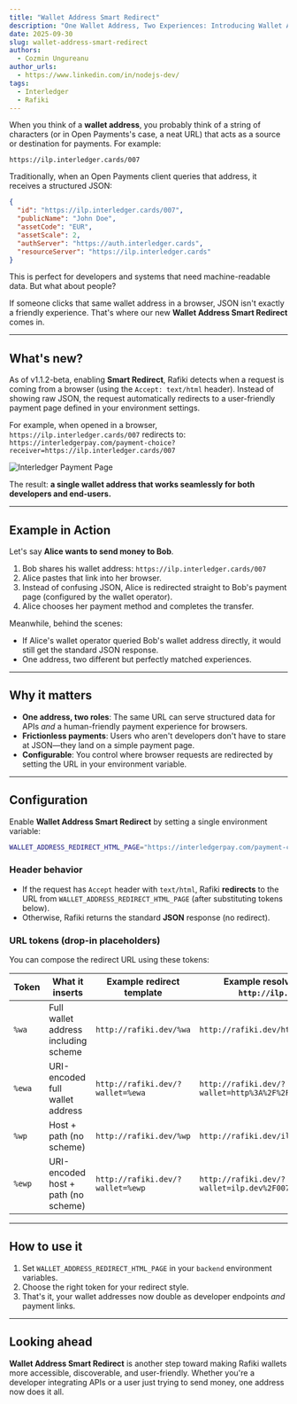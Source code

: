```yaml
---
title: "Wallet Address Smart Redirect"
description: "One Wallet Address, Two Experiences: Introducing Wallet Address Smart Redirect in Rafiki"
date: 2025-09-30
slug: wallet-address-smart-redirect
authors:
  - Cozmin Ungureanu
author_urls:
  - https://www.linkedin.com/in/nodejs-dev/
tags:
  - Interledger
  - Rafiki
---
```


When you think of a **wallet address**, you probably think of a string of characters (or in Open Payments's case, a neat URL) that acts as a source or destination for payments. For example:

`https://ilp.interledger.cards/007`

Traditionally, when an Open Payments client queries that address, it receives a structured JSON:

```json
{
  "id": "https://ilp.interledger.cards/007",
  "publicName": "John Doe",
  "assetCode": "EUR",
  "assetScale": 2,
  "authServer": "https://auth.interledger.cards",
  "resourceServer": "https://ilp.interledger.cards"
}
```

This is perfect for developers and systems that need machine-readable data. But what about people?

If someone clicks that same wallet address in a browser, JSON isn't exactly a friendly experience. That's where our new **Wallet Address Smart Redirect** comes in.

---

## What's new?

As of v1.1.2-beta, enabling **Smart Redirect**, Rafiki detects when a request is coming from a browser (using the `Accept: text/html` header). Instead of showing raw JSON, the request automatically redirects to a user-friendly payment page defined in your environment settings.

For example, when opened in a browser, `https://ilp.interledger.cards/007` redirects to:
`https://interledgerpay.com/payment-choice?receiver=https://ilp.interledger.cards/007`

![Interledger Payment Page](/developers/img/blog/2025-09-30/ilp-payment-page.png)

The result: **a single wallet address that works seamlessly for both developers and end-users.**

---

## Example in Action

Let's say **Alice wants to send money to Bob**.

1. Bob shares his wallet address: `https://ilp.interledger.cards/007`
2. Alice pastes that link into her browser.
3. Instead of confusing JSON, Alice is redirected straight to Bob's payment page (configured by the wallet operator).
4. Alice chooses her payment method and completes the transfer.

Meanwhile, behind the scenes:

- If Alice's wallet operator queried Bob's wallet address directly, it would still get the standard JSON response.
- One address, two different but perfectly matched experiences.

---

## Why it matters

- **One address, two roles**: The same URL can serve structured data for APIs _and_ a human-friendly payment experience for browsers.
- **Frictionless payments**: Users who aren't developers don't have to stare at JSON—they land on a simple payment page.
- **Configurable**: You control where browser requests are redirected by setting the URL in your environment variable.

---

## Configuration

Enable **Wallet Address Smart Redirect** by setting a single environment variable:

```bash
WALLET_ADDRESS_REDIRECT_HTML_PAGE="https://interledgerpay.com/payment-choice?receiver=%ewa"
```

### Header behavior

- If the request has `Accept` header with `text/html`, Rafiki **redirects** to the URL from `WALLET_ADDRESS_REDIRECT_HTML_PAGE` (after substituting tokens below).
- Otherwise, Rafiki returns the standard **JSON** response (no redirect).

### URL tokens (drop-in placeholders)

You can compose the redirect URL using these tokens:

| Token  | What it inserts                      | Example redirect template        | Example resolved URL (for `http://ilp.dev/007`)        |
| ------ | ------------------------------------ | -------------------------------- | ------------------------------------------------------ |
| `%wa`  | Full wallet address including scheme | `http://rafiki.dev/%wa`          | `http://rafiki.dev/http://ilp.dev/007`                 |
| `%ewa` | URI-encoded full wallet address      | `http://rafiki.dev/?wallet=%ewa` | `http://rafiki.dev/?wallet=http%3A%2F%2Filp.dev%2F007` |
| `%wp`  | Host + path (no scheme)              | `http://rafiki.dev/%wp`          | `http://rafiki.dev/ilp.dev/007`                        |
| `%ewp` | URI-encoded host + path (no scheme)  | `http://rafiki.dev/?wallet=%ewp` | `http://rafiki.dev/?wallet=ilp.dev%2F007`              |

---

## How to use it

1. Set `WALLET_ADDRESS_REDIRECT_HTML_PAGE` in your `backend` environment variables.
2. Choose the right token for your redirect style.
3. That's it, your wallet addresses now double as developer endpoints _and_ payment links.

---

## Looking ahead

**Wallet Address Smart Redirect** is another step toward making Rafiki wallets more accessible, discoverable, and user-friendly. Whether you're a developer integrating APIs or a user just trying to send money, one address now does it all.
